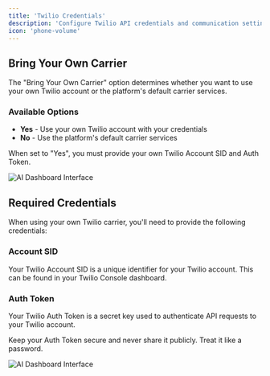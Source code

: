 ```yaml
---
title: 'Twilio Credentials'
description: 'Configure Twilio API credentials and communication settings'
icon: 'phone-volume'
---
```

## Bring Your Own Carrier
The "Bring Your Own Carrier" option determines whether you want to use your own Twilio account or the platform's default carrier services.
### Available Options
- **Yes** - Use your own Twilio account with your credentials
- **No** - Use the platform's default carrier services

<Note>
When set to "Yes", you must provide your own Twilio Account SID and Auth Token.
</Note>

![AI Dashboard Interface](/images/settings/twilio-credential/image1.png)

## Required Credentials

When using your own Twilio carrier, you'll need to provide the following credentials:

### Account SID
Your Twilio Account SID is a unique identifier for your Twilio account. This can be found in your Twilio Console dashboard.

### Auth Token
Your Twilio Auth Token is a secret key used to authenticate API requests to your Twilio account.

<Warning>
Keep your Auth Token secure and never share it publicly. Treat it like a password.
</Warning>

![AI Dashboard Interface](/images/settings/twilio-credential/image2.png)

